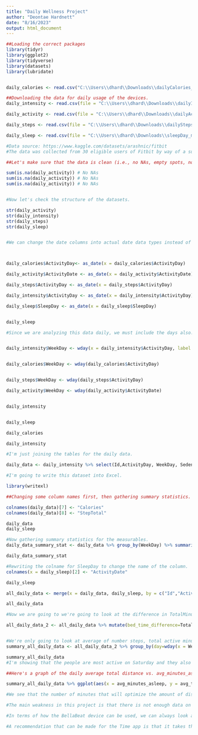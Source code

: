 ---
title: "Daily Wellness Project"
author: "Deontae Hardnett"
date: "8/16/2023"
output: html_document
---

```{r}
##Loading the correct packages
library(tidyr)
library(ggplot2)
library(tidyverse)
library(datasets)
library(lubridate)


daily_calories <- read.csv("C:\\Users\\dhard\\Downloads\\dailyCalories_merged.csv")

##Downloading the data for daily usage of the devices.
daily_intensity <- read.csv(file = "C:\\Users\\dhard\\Downloads\\dailyIntensities_merged.csv")

daily_activity <- read.csv(file = "C:\\Users\\dhard\\Downloads\\dailyActivity_merged.csv")

daily_steps <- read.csv(file = "C:\\Users\\dhard\\Downloads\\dailySteps_merged.csv")

daily_sleep <- read.csv(file = "C:\\Users\\dhard\\Downloads\\sleepDay_merged.csv" )

#Data source: https://www.kaggle.com/datasets/arashnic/fitbit
#The data was collected from 30 eligible users of Fitbit by way of a survey. The survey was distrbiuted by Amazon Mechanical Turk.
```

```{r}
##Let's make sure that the data is clean (i.e., no NAs, empty spots, nonsense data, etc.)

sum(is.na(daily_activity)) # No NAs
sum(is.na(daily_activity)) # No NAs
sum(is.na(daily_activity)) # No NAs


#Now let's check the structure of the datasets.

str(daily_activity)
str(daily_intensity)
str(daily_steps)
str(daily_sleep)


#We can change the date columns into actual date data types instead of characters. Let's try it.



daily_calories$ActivityDay<- as_date(x = daily_calories$ActivityDay)

daily_activity$ActivityDate <- as_date(x = daily_activity$ActivityDate)

daily_steps$ActivityDay <- as_date(x = daily_steps$ActivityDay)

daily_intensity$ActivityDay <- as_date(x = daily_intensity$ActivityDay)

daily_sleep$SleepDay <- as_date(x = daily_sleep$SleepDay)


daily_sleep

#Since we are analyzing this data daily, we must include the days also.


daily_intensity$WeekDay <- wday(x = daily_intensity$ActivityDay, label = T , abbr = T)


daily_calories$WeekDay <- wday(daily_calories$ActivityDay)


daily_steps$WeekDay <- wday(daily_steps$ActivityDay)

daily_activity$WeekDay <- wday(daily_activity$ActivityDate)


daily_intensity


daily_sleep
```


```{r}
daily_calories

daily_intensity

#I'm just joining the tables for the daily data. 

daily_data <- daily_intensity %>% select(Id,ActivityDay, WeekDay, SedentaryMinutes, VeryActiveMinutes, VeryActiveDistance) %>% cbind(daily_calories$Calories, daily_steps$StepTotal)

#I'm going to write this dataset into Excel.

library(writexl)
```

```{r}
##Changing some column names first, then gathering summary statistics.

colnames(daily_data)[7] <- "Calories"
colnames(daily_data)[8] <- "StepTotal"

daily_data
daily_sleep

#Now gathering summary statistics for the measurables.
daily_data_summary_stat <- daily_data %>% group_by(WeekDay) %>% summarise(avg_calories=mean(Calories), avg_steps=mean(StepTotal), avg_active_minutes=mean(VeryActiveMinutes), avg_sed_minutes=mean(SedentaryMinutes), avg_active_dist=mean(VeryActiveDistance))

daily_data_summary_stat
```

```{r}
#Rewriting the colname for SleepDay to change the name of the column.
colnames(x = daily_sleep)[2] <- "ActivityDate"

daily_sleep

all_daily_data <- merge(x = daily_data, daily_sleep, by = c("Id","ActivityDate"))

all_daily_data
```

```{r}
#Now we are going to we're going to look at the difference in TotalMinutes Asleep and the TotalTimeInBed variables and create a new variable called Difference_in_Bed_and_Sleep_Time.

all_daily_data_2 <- all_daily_data %>% mutate(bed_time_difference=TotalTimeInBed-TotalMinutesAsleep)


#We're only going to look at average of number steps, total active minutes, sedentaryminutes, total minutes asleep, and bed_time_difference.
summary_all_daily_data <- all_daily_data_2 %>% group_by(day=wday(x = WeekDay,label = T,abbr = T)) %>% summarise(avg_steps=mean(TotalSteps), avg_total_distance=mean(TotalDistance), avg_active_minutes=mean(FairlyActiveMinutes+LightlyActiveMinutes+VeryActiveMinutes), avg_minutes_asleep=mean(TotalMinutesAsleep))

summary_all_daily_data
#I'm showing that the people are most active on Saturday and they also get a little over 7 hours of sleep that day, which is the third most on throughout the week.
```

```{r}
##Here's a graph of the daily average total distance vs. avg_minutes_asleep

summary_all_daily_data %>% ggplot(aes(x = avg_minutes_asleep, y = avg_total_distance, shape= day, group=1)) + geom_line()

#We see that the number of minutes that will optimize the amount of distance traveled, on average, is a little over 420 minutes of sleep, or 7 hours of sleep.
```

```{r}
#The main weakness in this project is that there is not enough data on this project, since we only sampled 30 people and the survey went on from April to May.
```


```{r}
#In terms of how the BellaBeat device can be used, we can always look at relationships in terms of the amount of sleep that one gets and how active they are. Another way that we can analyze the potential usage of the Time Bellabeat is how we can look at the averages of the measures of sleep, activity, and the average distance traveled during that month/week.
```


```{r}
#A recommendation that can be made for the Time app is that it takes the average of the amount of the daily calories consumed, distance moved, sleep, and intensity for each month. That way, we can look at the monthly progress of women's health. We can also input a feature on the Time app such that women set goals for the amount of calories that she consumes per day, along with the activity levels and the amount. She should also be able to take summary statistics with those and create plots (either x and y plots or timeplots) to reveal her patterns in the calories, sleep, and activity statistics.
```

